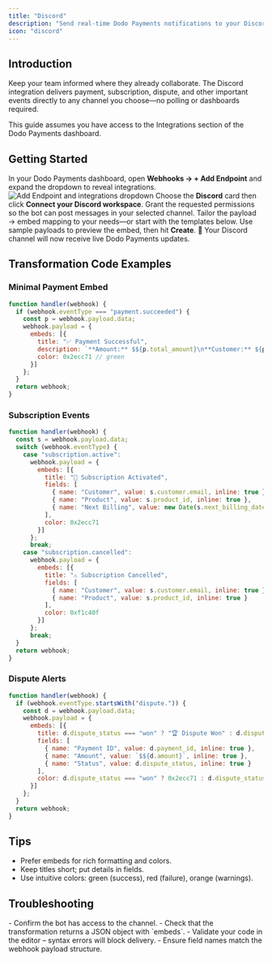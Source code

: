 ```yaml
---
title: "Discord"
description: "Send real-time Dodo Payments notifications to your Discord channels."
icon: "discord"
---
```


## Introduction

Keep your team informed where they already collaborate. The Discord integration delivers payment, subscription, dispute, and other important events directly to any channel you choose—no polling or dashboards required.

<Info>
This guide assumes you have access to the Integrations section of the Dodo Payments dashboard.
</Info>

## Getting Started

<Steps>
<Step title="Open the Webhook Section">
  In your Dodo Payments dashboard, open <b>Webhooks → + Add Endpoint</b> and expand the dropdown to reveal integrations.
  <Frame>
    <img src="/images/integrations/discord.png" alt="Add Endpoint and integrations dropdown" />
  </Frame>
</Step>

<Step title="Select Discord">
  Choose the <b>Discord</b> card then click <b>Connect your Discord workspace</b>.
</Step>

<Step title="Authorize the Bot">
  Grant the requested permissions so the bot can post messages in your selected channel.
</Step>

<Step title="Edit Transformation Code">
  Tailor the payload → embed mapping to your needs—or start with the templates below.
</Step>

<Step title="Test & Create">
  Use sample payloads to preview the embed, then hit <b>Create</b>.
</Step>

<Step title="Done!">
  🎉 Your Discord channel will now receive live Dodo Payments updates.
</Step>
</Steps>

## Transformation Code Examples

### Minimal Payment Embed

```javascript payment_embed.js icon="js" expandable
function handler(webhook) {
  if (webhook.eventType === "payment.succeeded") {
    const p = webhook.payload.data;
    webhook.payload = {
      embeds: [{
        title: "✅ Payment Successful",
        description: `**Amount:** $${p.total_amount}\n**Customer:** ${p.customer.email}`,
        color: 0x2ecc71 // green
      }]
    };
  }
  return webhook;
}
```

### Subscription Events

```javascript subscription_embed.js icon="js" expandable
function handler(webhook) {
  const s = webhook.payload.data;
  switch (webhook.eventType) {
    case "subscription.active":
      webhook.payload = {
        embeds: [{
          title: "📄 Subscription Activated",
          fields: [
            { name: "Customer", value: s.customer.email, inline: true },
            { name: "Product", value: s.product_id, inline: true },
            { name: "Next Billing", value: new Date(s.next_billing_date).toLocaleDateString(), inline: true }
          ],
          color: 0x2ecc71
        }]
      };
      break;
    case "subscription.cancelled":
      webhook.payload = {
        embeds: [{
          title: "⚠️ Subscription Cancelled",
          fields: [
            { name: "Customer", value: s.customer.email, inline: true },
            { name: "Product", value: s.product_id, inline: true }
          ],
          color: 0xf1c40f
        }]
      };
      break;
  }
  return webhook;
}
```

### Dispute Alerts

```javascript dispute_embed.js icon="js" expandable
function handler(webhook) {
  if (webhook.eventType.startsWith("dispute.")) {
    const d = webhook.payload.data;
    webhook.payload = {
      embeds: [{
        title: d.dispute_status === "won" ? "🏆 Dispute Won" : d.dispute_status === "lost" ? "❌ Dispute Lost" : "🚨 Dispute Update",
        fields: [
          { name: "Payment ID", value: d.payment_id, inline: true },
          { name: "Amount", value: `$${d.amount}`, inline: true },
          { name: "Status", value: d.dispute_status, inline: true }
        ],
        color: d.dispute_status === "won" ? 0x2ecc71 : d.dispute_status === "lost" ? 0xe74c3c : 0xe67e22
      }]
    };
  }
  return webhook;
}
```

## Tips

- Prefer embeds for rich formatting and colors.
- Keep titles short; put details in fields.
- Use intuitive colors: green (success), red (failure), orange (warnings).

## Troubleshooting

<AccordionGroup>
<Accordion title="No messages in Discord">
- Confirm the bot has access to the channel.
- Check that the transformation returns a JSON object with `embeds`.
</Accordion>

<Accordion title="Transformation errors">
- Validate your code in the editor – syntax errors will block delivery.
- Ensure field names match the webhook payload structure.
</Accordion>
</AccordionGroup>